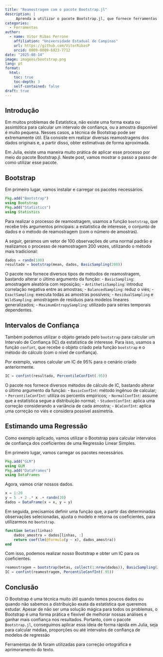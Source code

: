 ```yaml
---
title: "Reamostragem com o pacote Bootstrap.jl"
description: |
     Aprenda a utilizar o pacote Bootstrap.jl, que fornece ferramentas muito práticas e acessíveis para realizar reamostragem em Julia a fim de obter estimativas e intervalos de confiança.
categories:
  - Ferramentas 
author:
  - name: Vitor Ribas Perrone
    affiliation: "Universidade Estadual de Campinas"
    url: https://github.com/VitorRibasP
    orcid: 0009-0009-6923-7712
date: "2025-08-14"
image: imagens/bootstrap.png
lang: pt
format:
  html:
    toc: true
    toc-depth: 3
    self-contained: false
draft: true
---
```


## Introdução
::: justify
Em muitos problemas de Estatística, não existe uma forma exata ou assintótica para calcular um intervalo de confiança, ou a amostra disponível é muito pequena. Nesses casos, a técnica de Bootstrap pode ser extremamente útil. Ela consiste em realizar diversas reamostragens dos dados originais e, a partir disso, obter estimativas de forma aproximada.

Em Julia, existe uma maneira muito prática de aplicar esse processo por meio do pacote Bootstrap.jl. Neste post, vamos mostrar o passo a passo de como utilizar esse pacote.
:::

## Bootstrap
::: justify
Em primeiro lugar, vamos instalar e carregar os pacotes necessários.
:::
```julia
Pkg.add("Bootstrap")
using Bootstrap
Pkg.add("Statistics")
using Statistics
```
::: justify
Para realizar o processo de reamostragem, usamos a função `bootstrap`, que recebe três argumentos principais: a estatística de interesse, o conjunto de dados e o método de reamostragem (com o número de amostras).

A seguir, geramos um vetor de 100 observações de uma normal padrão e realizamos o processo de reamostragem 200 vezes, utilizando o método mais tradicional:
:::
```julia
dados = randn(100)
resultado = bootstrap(mean, dados, BasicSampling(200))
```
::: justify
O pacote nos fornece diversos tipos de métodos de reamostragem, bastando alterar o último argumento da função:
- `BasicSampling`: amostragem aleatória com reposição;
- `AntitheticSampling`: introduz correlação negativa entre as amostras;
- `BalancedSampling`: reduz o viés;
- `ExactSampling`: executa todas as amostras possíveis;
- `ResidualSampling` e `WildSampling`: amostragem de resíduos para modelos lineares generalizados;
- `MaximumEntropySampling`: utilizado para séries temporais dependentes.
:::
## Intervalos de Confiança
::: justify
Também podemos utilizar o objeto gerado pelo `bootstrap` para calcular um Intervalo de Confiança (IC) da estatística de interesse. Para isso, usamos a função `confint`, que recebe o objeto criado pela função `bootstrap` e o método do cálculo (com o nível de confiança).

Por exemplo, vamos calcular um IC de 95% para o cenário criado anteriormente.
:::
```julia
IC = confint(resultado, PercentileConfInt(.95))
```
::: justify
O pacote nos fornece diversos métodos de cálculo de IC, bastando alterar o último argumento da função:
- `BasicConfInt`: método ingênuo de calcular;
- `PercentileConfInt`: utiliza os percentis empíricos;
- `NormalConfInt`: assume que a estatística segue a distribuição normal;
- `StudentConfInt`: aplica uma correção considerando a variância de cada amostra;
- `BCaConfInt`: aplica uma correção no viés e considera possível assimetria.
:::
## Estimando uma Regressão
::: justify
Como exemplo aplicado, vamos utilizar o Bootstrap para calcular intervalos de confiança dos coeficientes de uma Regressão Linear Simples.

Em primeiro lugar, vamos carregar os pacotes necessários.
:::
```julia
Pkg.add("GLM")
using GLM
Pkg.add("DataFrames")
using DataFrames
```

Agora, vamos criar nossos dados.
```julia
x = 1:20
y = 5 .+ 2 .* x .+ randn(20)
dados = DataFrame(x = x, y = y)
```
::: justify
Em seguida, precisamos definir uma função que, a partir das determinadas observações selecionadas, ajusta o modelo e retorna os coeficientes, para utilizarmos no `bootstrap`.
:::
```julia
function betas(linhas)
    dados_amostra = dados[linhas, :]
    return coef(lm(@formula(y ~ x), dados_amostra))
end
```
Com isso, podemos realizar nosso Bootstrap e obter um IC para os coeficientes.
```julia
reamostragem = bootstrap(betas, collect(1:nrow(dados)), BasicSampling(200))
IC = confint(reamostragem, PercentileConfInt(.95))
```
## Conclusão
::: justify
O Bootstrap é uma técnica muito útil quando temos poucos dados ou quando não sabemos a distribuição exata da estatística que queremos estudar. Apesar de não ser uma solução mágica para todos os problemas, o Bootstrap é uma forma prática e flexível de melhorar nossas análises e ganhar mais confiança nos resultados. Portanto, com o pacote `Bootstrap.jl`, conseguimos aplicar essa ideia de forma rápida em Julia, seja para calcular médias, proporções ou até intervalos de confiança de modelos de regressão
:::

::: callout-note
Ferramentas de IA foram utilizadas para correção ortográfica e aprimoramento do texto.
:::  
